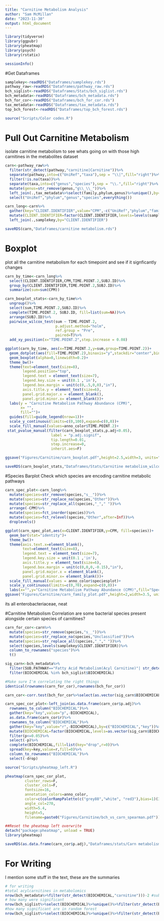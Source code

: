 ```yaml
---
title: "Carnitine Metabolism Analysis"
author: "Sam McMillan"
date: "2023-11-30"
output: html_document
---
```


```r
library(tidyverse)
library(ggpubr)
library(pheatmap)
library(psych)
library(rstatix)

sessionInfo()
```

#Get Dataframes
```r
samplekey<-readRDS("Dataframes/samplekey.rds")
pathway_raw<-readRDS("Dataframes/pathway_raw.rds")
bch_siglist<-readRDS("Dataframes/Stats/bch_siglist.rds")
bch_metadata<-readRDS("Dataframes/bch_metadata.rds")
bch_for_cor<-readRDS("Dataframes/bch_for_cor.rds")
tax_metadata<-readRDS("Dataframes/tax_metadata.rds")
top_bch_forest<-readRDS("Dataframes/top_bch_forest.rds")

source("Scripts/Color codes.R")
```

# Pull Out Carnitine Metabolism
isolate carnitine metabolism to see whats going on with those high carnitines in the metabolites dataset
```r
carn<-pathway_raw%>%
  filter(str_detect(pathway,"carnitine|Carnitine"))%>%
  separate(pathway,into=c("UniRef","taxa"),sep = "\\|",fill="right")%>%
  filter(!is.na(taxa))%>%
  separate(taxa,into=c("genus","species"),sep = "\\.",fill="right")%>%
  mutate(genus=str_remove(genus,"g\\_\\_"))%>%
  left_join(.,tax_metadata%>%select(family,phylum,genus)%>%unique(),by="genus")%>%
  select("UniRef","phylum","genus","species",everything())

carn_long<-carn%>%
  gather(key="CLIENT.IDENTIFIER",value="CPM",-c("UniRef","phylum","family","genus","species"))%>%
  mutate(CLIENT.IDENTIFIER=factor(CLIENT.IDENTIFIER,levels=levels(samplekey$CLIENT.IDENTIFIER)))%>%
  left_join(.,samplekey,by="CLIENT.IDENTIFIER")

saveRDS(carn,"Dataframes/carnitine metabolism.rds")
```

# Boxplot
plot all the carnitine metabolism for each timepoint and see if it signficantly changes
```r
carn_by_time<-carn_long%>%
  select(CLIENT.IDENTIFIER,CPM,TIME.POINT.2,SUBJ.ID)%>%
  group_by(CLIENT.IDENTIFIER,TIME.POINT.2,SUBJ.ID)%>%
  summarize(sum=sum(CPM))

carn_boxplot_stats<-carn_by_time%>%
  ungroup()%>%
  select(sum,TIME.POINT.2,SUBJ.ID)%>%
  complete(TIME.POINT.2, SUBJ.ID, fill=list(sum=NA))%>%
  arrange(SUBJ.ID)%>%
  pairwise_wilcox_test(sum ~ TIME.POINT.2,
                       p.adjust.method="holm",
                       ref.group = "Pre",
                       paired=T)%>%
  add_xy_position(x="TIME.POINT.2",step.increase = 0.08)

ggplot(carn_by_time, aes(x=TIME.POINT.2,y=sum,group=TIME.POINT.2))+
  geom_dotplot(aes(fill=TIME.POINT.2),binaxis="y",stackdir="center",binwidth=100/50,dotsize=1.3,stroke=0.5)+
  geom_boxplot(alpha=0,linewidth=0.2)+
  theme_bw()+
  theme(text=element_text(size=8),
        legend.position="top",
        legend.text = element_text(size=7),
        legend.key.size = unit(0.1 ,'in'),
        legend.box.margin = unit(c(0,.5,0,0),"in"),
        axis.title.y = element_text(size=6),
        panel.grid.major.x = element_blank(),
        panel.grid.minor.x= element_blank())+
  labs(y = "Carnitine Metabolism Pathway Abundance (CPM)",
       x= "",
       fill="")+
  guides(fill=guide_legend(nrow=1))+
  scale_y_continuous(limits=c(0,100),expand=c(0,0))+
  scale_fill_manual(values=anno_color$TIME.POINT.2)+
 stat_pvalue_manual(filter(carn_boxplot_stats,p.adj<0.05), 
                     label = "p.adj.signif",
                     tip.length=0.01,
                     step.increase=0,
                     inherit.aes=F)

ggsave("Figures/Carnitine/carn_boxplot.pdf",height=2.5,width=3, units="in")

saveRDS(carn_boxplot_stats,"Dataframes/Stats/Carnitine metabolism_wilcox_signed_rank_holm.rds")
```

#Species Barplot
Check which species are encoding carnitine metabolic pathways
```r
carn_spec_plot<-carn_long%>%
  mutate(species=str_remove(species,"s__"))%>%
  mutate(species=str_replace_na(species,"Other"))%>%
  mutate(species=str_replace_all(species,"_"," "))%>%
  arrange(-CPM)%>%
  mutate(species=fct_inorder(species))%>%
  mutate(species=fct_relevel(species,"Other",after=Inf))%>%
  droplevels()

ggplot(carn_spec_plot,aes(x=CLIENT.IDENTIFIER,y=CPM, fill=species))+
  geom_bar(stat="identity")+
  theme_bw()+
  theme(axis.text.x=element_blank(),
        text=element_text(size=8),
        legend.text = element_text(size=7),
        legend.key.size = unit(0.1 ,'in'),
        axis.title.y = element_text(size=6),
        legend.box.margin = unit(c(0,0,0,-0.15),"in"),
        panel.grid.major.x = element_blank(),
        panel.grid.minor.x= element_blank())+
  scale_fill_manual(values = anno_color$speciesplot)+
  scale_y_continuous(limits=c(0,70),expand=c(0,0))+
  labs(x="",y="Carnitine Metabolism Pathway Abundance (CPM)",fill="Species")
ggsave("Figures/Carnitine/carn_family_plot.pdf",height=2,width=3.5, units="in")
```
its all enterobacteriaceae, neat

#Carnitine Metabolism Correlation
are some bacterial species present alongside certain species of carnitines?
```r
carn_for_cor<-carn%>%
  mutate(species=str_remove(species,"s__"))%>%
  mutate(species=str_replace_na(species,"Unclassified"))%>%
  mutate(species=str_replace_all(species,"_"," "))%>%
  select(species,levels(samplekey$CLIENT.IDENTIFIER))%>%
  column_to_rownames("species")%>%
  t()

sig_carn<-bch_metadata%>%
  filter(SUB.PATHWAY=="Fatty Acid Metabolism(Acyl Carnitine)"| str_detect(BIOCHEMICAL,"carnitine|Carnitine"))%>%
  filter(BIOCHEMICAL %in% bch_siglist$BIOCHEMICAL)

#Make sure I'm correlating the right things
identical(rownames(carn_for_cor),rownames(bch_for_cor))

carn_cor<-corr.test(bch_for_cor%>%select(as.vector(sig_carn$BIOCHEMICAL)),carn_for_cor,method="spearman",adjust="holm")

carn_spec_cor_plot<-left_join(as.data.frame(carn_cor$p.adj)%>%
  rownames_to_column("BIOCHEMICAL")%>%
  gather(key="key",value="p",-BIOCHEMICAL),
  as.data.frame(carn_cor$r)%>%
  rownames_to_column("BIOCHEMICAL")%>%
  gather(key="key",value="r",-BIOCHEMICAL),by=c("BIOCHEMICAL","key"))%>%
  mutate(BIOCHEMICAL=factor(BIOCHEMICAL,levels=as.vector(sig_carn$BIOCHEMICAL)))%>%
  filter(p<=0.05)%>%
  select(-p)%>%
  complete(BIOCHEMICAL,fill=list(key="drop",r=0))%>%
  spread(key=key,value=r,fill=0)%>%
  column_to_rownames("BIOCHEMICAL")%>%
  select(-drop)

source("Scripts/pheatmap_left.R")

pheatmap(carn_spec_cor_plot,
         cluster_rows=F,
         cluster_cols=F,
         fontsize=16,
         annotation_colors=anno_color,
         color=c(colorRampPalette(c("grey88","white", "red3"),bias=1)(30)),
         angle_col=270,
         width=5.4,
         height=5,
         filename=paste0("Figures/Carnitine/bch_vs_carn_spearman.pdf"))

##Reset the pheatmap left overwrite
detach("package:pheatmap", unload = TRUE)
library(pheatmap)

saveRDS(as.data.frame(carn_cor$p.adj),"Dataframes/stats/Carn metabolism vs Carn correlation t test holm.rds")
```


# For Writing
I mention some stuff in the text, these are the summaries
```r
# for writing
#total acylcarnitines in metabolomics
nrow(bch_metadata%>%filter(str_detect(BIOCHEMICAL,"carnitine")))-2 #subtract out "carnitine" and "deoxycarnitine" I confirmed succinyl and malonyl are acyl carnitines.
# how many were significant
nrow(bch_siglist%>%select(BIOCHEMICAL)%>%unique()%>%filter(str_detect(BIOCHEMICAL,"carnitine")))
#how many significant are in random forest
nrow(bch_siglist%>%select(BIOCHEMICAL)%>%unique()%>%filter(str_detect(BIOCHEMICAL,"carnitine") & BIOCHEMICAL %in% top_bch_forest))


```

